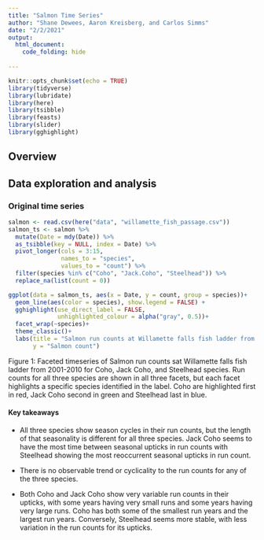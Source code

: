 ```yaml
---
title: "Salmon Time Series"
author: "Shane Dewees, Aaron Kreisberg, and Carlos Simms"
date: "2/2/2021"
output: 
  html_document:
    code_folding: hide
  
---
```


```r
knitr::opts_chunk$set(echo = TRUE)
library(tidyverse)
library(lubridate)
library(here)
library(tsibble)
library(feasts)
library(slider)
library(gghighlight)
```

## Overview

## Data exploration and analysis {.tabset .tabset-fade .tabset-pills}

### Original time series

```r
salmon <- read.csv(here("data", "willamette_fish_passage.csv"))
salmon_ts <- salmon %>% 
  mutate(Date = mdy(Date)) %>% 
  as_tsibble(key = NULL, index = Date) %>% 
  pivot_longer(cols = 3:15, 
               names_to = "species", 
               values_to = "count") %>% 
  filter(species %in% c("Coho", "Jack.Coho", "Steelhead")) %>% 
  replace_na(list(count = 0))

ggplot(data = salmon_ts, aes(x = Date, y = count, group = species))+
  geom_line(aes(color = species), show.legend = FALSE) +
  gghighlight(use_direct_label = FALSE, 
              unhighlighted_colour = alpha("gray", 0.5))+ 
  facet_wrap(~species)+
  theme_classic()+
  labs(title = "Salmon run counts at Willamette falls fish ladder from 2001-2010",
       y = "Salmon count")
```

Figure 1: Faceted timeseries of Salmon run counts sat Willamette falls fish ladder from 2001-2010 for Coho, Jack Coho, and Steelhead species. Run counts for all three species are shown in all three facets, but each facet highlights a specific species identified in the label. Coho are highlighted first in red, Jack Coho second in green and Steelhead last in blue. 

#### Key takeaways 

  * All three species show season cycles in their run counts, but the length of that seasonality is different for all three species. Jack Coho seems to have the most time between seasonal upticks in run counts with Steelhead showing the most reoccurrent seasonal upticks in run count. 
  
  * There is no observable trend or cyclicality to the run counts for any of the three species. 
  
  * Both Coho and Jack Coho show very variable run counts in their upticks, with some years having very small runs and some years having very large runs. Coho has both some of the smallest run years and the largest run years. Conversely, Steelhead seems more stable, with less variation in the run counts for its upticks. 
